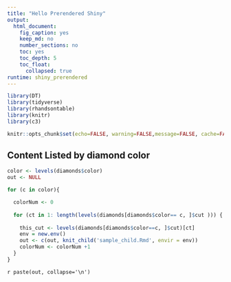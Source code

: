 ```yaml
---
title: "Hello Prerendered Shiny"
output:
  html_document:
    fig_caption: yes
    keep_md: no
    number_sections: no
    toc: yes
    toc_depth: 5
    toc_float:
      collapsed: true
runtime: shiny_prerendered
---
```


```r
library(DT)
library(tidyverse)
library(rhandsontable)
library(knitr)
library(c3)

knitr::opts_chunk$set(echo=FALSE, warning=FALSE,message=FALSE, cache=FALSE)
```


## Content Listed by diamond color

```r

color <- levels(diamonds$color)
out <- NULL

for (c in color){

  colorNum <- 0
  
  for (ct in 1: length(levels(diamonds[diamonds$color== c, ]$cut ))) {
    
    this_cut <- levels(diamonds[diamonds$color==c, ]$cut)[ct]
    env = new.env()
    out <- c(out, knit_child('sample_child.Rmd', envir = env))
    colorNum <- colorNum +1
  }
}
```
`r paste(out, collapse='\n')`